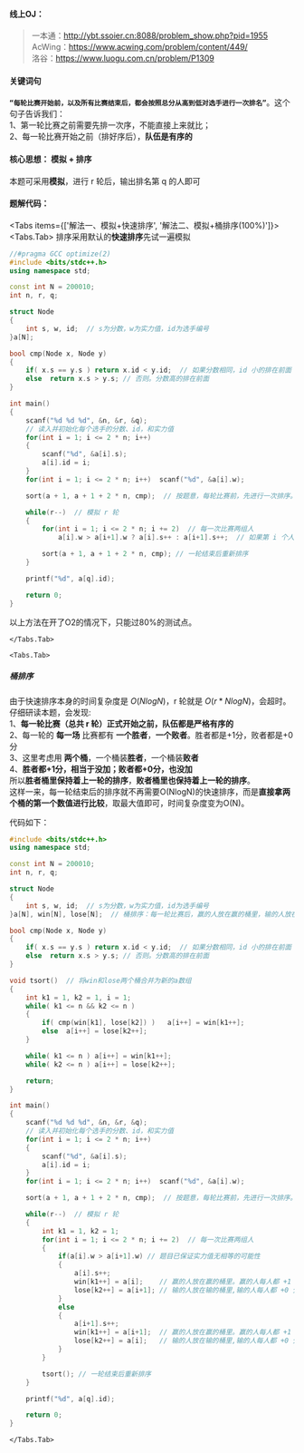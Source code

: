 
#### 线上OJ：
> 一本通：http://ybt.ssoier.cn:8088/problem_show.php?pid=1955  
AcWing：https://www.acwing.com/problem/content/449/  
洛谷：https://www.luogu.com.cn/problem/P1309  

#### 关键词句
**`“每轮比赛开始前，以及所有比赛结束后，都会按照总分从高到低对选手进行一次排名”`**。这个句子告诉我们：  
1、第一轮比赛之前需要先排一次序，不能直接上来就比；  
2、每一轮比赛开始之前（排好序后），**队伍是有序的**  

#### 核心思想： 模拟 + 排序
本题可采用**模拟**，进行 r 轮后，输出排名第 q 的人即可

#### 题解代码：
<Tabs items={['解法一、模拟+快速排序', '解法二、模拟+桶排序(100%)']}>
  <Tabs.Tab>
排序采用默认的**快速排序**先试一遍模拟
```cpp filename="解法一、模拟+快速排序（不开O2情况下60%分，开了O2得80%分）" showLineNumbers {15,16,30,34,35,37}
//#pragma GCC optimize(2)
#include <bits/stdc++.h>
using namespace std;

const int N = 200010;
int n, r, q;

struct Node
{
    int s, w, id;  // s为分数，w为实力值，id为选手编号
}a[N];

bool cmp(Node x, Node y)
{
    if( x.s == y.s ) return x.id < y.id;  // 如果分数相同，id 小的排在前面
    else  return x.s > y.s; // 否则。分数高的排在前面
}

int main()
{
    scanf("%d %d %d", &n, &r, &q);
	// 读入并初始化每个选手的分数、id，和实力值
	for(int i = 1; i <= 2 * n; i++)
    {
        scanf("%d", &a[i].s);
        a[i].id = i;
    }
    for(int i = 1; i <= 2 * n; i++)  scanf("%d", &a[i].w);

    sort(a + 1, a + 1 + 2 * n, cmp);  // 按题意，每轮比赛前，先进行一次排序。故第一次比赛前的排序不能遗漏

	while(r--)  // 模拟 r 轮
    {
        for(int i = 1; i <= 2 * n; i += 2)  // 每一次比赛两组人
            a[i].w > a[i+1].w ? a[i].s++ : a[i+1].s++;  // 如果第 i 个人的实力值更大，则第 i 个人的分数++；否则，第 i+1 个人的分数++

		sort(a + 1, a + 1 + 2 * n, cmp); // 一轮结束后重新排序
	}

	printf("%d", a[q].id);

	return 0;
}
```
以上方法在开了O2的情况下，只能过80%的测试点。

    </Tabs.Tab>

    <Tabs.Tab>
##### 桶排序
由于快速排序本身的时间复杂度是 $O(NlogN)$，r 轮就是 $O(r*NlogN)$，会超时。  
仔细研读本题，会发现:  
1、**每一轮比赛（总共 r 轮）正式开始之前，队伍都是严格有序的**  
2、每一轮的 **每一场** 比赛都有 **一个胜者**，**一个败者**。胜者都是+1分，败者都是+0分  
3、这里考虑用 **两个桶**，一个桶装**胜者**，一个桶装**败者**   
4、**胜者都+1分，相当于没加；败者都+0分，也没加**  
所以**胜者桶里保持着上一轮的排序**，**败者桶里也保持着上一轮的排序**。  
这样一来，每一轮结束后的排序就不再需要O(NlogN)的快速排序，而是**直接拿两个桶的第一个数值进行比较**，取最大值即可，时间复杂度变为O(N)。

代码如下：
```cpp filename="解法二、模拟+桶排序(100%)" showLineNumbers {10,21,23,24,27,28,44,51-61,65}
#include <bits/stdc++.h>
using namespace std;

const int N = 200010;
int n, r, q;

struct Node
{
    int s, w, id;  // s为分数，w为实力值，id为选手编号
}a[N], win[N], lose[N];  // 桶排序：每一轮比赛后，赢的人放在赢的桶里，输的人放在输的桶里。这样每个桶内都是默认排好序的，桶内无需再排序

bool cmp(Node x, Node y)
{
    if( x.s == y.s ) return x.id < y.id;  // 如果分数相同，id 小的排在前面
    else  return x.s > y.s; // 否则。分数高的排在前面
}

void tsort()  // 将win和lose两个桶合并为新的a数组
{
    int k1 = 1, k2 = 1, i = 1;
    while( k1 <= n && k2 <= n )
    {
        if( cmp(win[k1], lose[k2]) )   a[i++] = win[k1++];
        else  a[i++] = lose[k2++];
    }

    while( k1 <= n ) a[i++] = win[k1++];
    while( k2 <= n ) a[i++] = lose[k2++];

    return;
}

int main()
{
    scanf("%d %d %d", &n, &r, &q);
	// 读入并初始化每个选手的分数、id，和实力值
	for(int i = 1; i <= 2 * n; i++)
    {
        scanf("%d", &a[i].s);
        a[i].id = i;
    }
    for(int i = 1; i <= 2 * n; i++)  scanf("%d", &a[i].w);

    sort(a + 1, a + 1 + 2 * n, cmp);  // 按题意，每轮比赛前，先进行一次排序。故第一次比赛前的排序不能遗漏

	while(r--)  // 模拟 r 轮
    {
        int k1 = 1, k2 = 1;
        for(int i = 1; i <= 2 * n; i += 2)  // 每一次比赛两组人
        {
            if(a[i].w > a[i+1].w) // 题目已保证实力值无相等的可能性
            {
                a[i].s++;
                win[k1++] = a[i];    // 赢的人放在赢的桶里。赢的人每人都 +1 分，所以赢的桶内无需再排序
                lose[k2++] = a[i+1]; // 输的人放在输的桶里,输的人每人都 +0 分，所以输的桶内也无需再排序
            }
            else
            {
                a[i+1].s++;
                win[k1++] = a[i+1];  // 赢的人放在赢的桶里。赢的人每人都 +1 分，所以赢的桶内无需再排序
                lose[k2++] = a[i];   // 输的人放在输的桶里,输的人每人都 +0 分，所以输的桶内也无需再排序
            }
        }

		tsort(); // 一轮结束后重新排序
	}

	printf("%d", a[q].id);

	return 0;
}
```

    </Tabs.Tab>

 </Tabs>